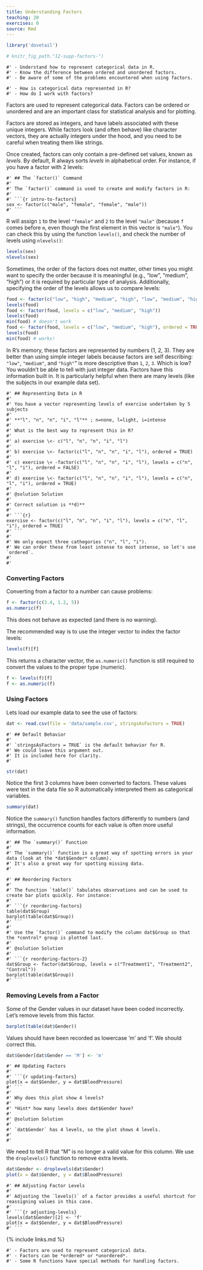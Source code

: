 ```yaml
---
title: Understanding Factors
teaching: 20
exercises: 0
source: Rmd
---
```


```r
library('dovetail')

# knitr_fig_path."12-supp-factors-")
```

```objectives
#' - Understand how to represent categorical data in R.
#' - Know the difference between ordered and unordered factors.
#' - Be aware of some of the problems encountered when using factors.
```

```questions
#' - How is categorical data represented in R?
#' - How do I work with factors?
```

Factors are used to represent categorical data. Factors can be ordered or
unordered and are an important class for statistical analysis and for plotting.

Factors are stored as integers, and have labels associated with these unique
integers. While factors look (and often behave) like character vectors, they are
actually integers under the hood, and you need to be careful when treating them
like strings.

Once created, factors can only contain a pre-defined set values, known as
*levels*. By default, R always sorts *levels* in alphabetical order. For
instance, if you have a factor with 2 levels:

````callout
#' ## The `factor()` Command
#' 
#' The `factor()` command is used to create and modify factors in R:
#' 
#' ```{r intro-to-factors}
sex <- factor(c("male", "female", "female", "male"))
#' ```
````

R will assign `1` to the level `"female"` and `2` to the level `"male"` (because
`f` comes before `m`, even though the first element in this vector is
`"male"`). You can check this by using the function `levels()`, and check the
number of levels using `nlevels()`:

```r
levels(sex)
nlevels(sex)
```

Sometimes, the order of the factors does not matter, other times you might want
to specify the order because it is meaningful (e.g., "low", "medium", "high") or
it is required by particular type of analysis. Additionally, specifying the
order of the levels allows us to compare levels:

```r
food <- factor(c("low", "high", "medium", "high", "low", "medium", "high"))
levels(food)
food <- factor(food, levels = c("low", "medium", "high"))
levels(food)
min(food) # doesn't work
food <- factor(food, levels = c("low", "medium", "high"), ordered = TRUE)
levels(food)
min(food) # works!
```

In R's memory, these factors are represented by numbers (1, 2, 3). They are
better than using simple integer labels because factors are self describing:
`"low"`, `"medium"`, and `"high"`" is more descriptive than `1`, `2`, `3`. Which
is low?  You wouldn't be able to tell with just integer data. Factors have this
information built in. It is particularly helpful when there are many levels
(like the subjects in our example data set).

````challenge
#' ## Representing Data in R
#' 
#' You have a vector representing levels of exercise undertaken by 5 subjects
#' 
#' **"l", "n", "n", "i", "l"** ; n=none, l=light, i=intense
#' 
#' What is the best way to represent this in R?
#' 
#' a) exercise \<- c("l", "n", "n", "i", "l")
#' 
#' b) exercise \<- factor(c("l", "n", "n", "i", "l"), ordered = TRUE)
#' 
#' c) exercise \< -factor(c("l", "n", "n", "i", "l"), levels = c("n", "l", "i"), ordered = FALSE)
#' 
#' d) exercise \<- factor(c("l", "n", "n", "i", "l"), levels = c("n", "l", "i"), ordered = TRUE)
#'
#' @solution Solution
#' 
#' Correct solution is **d)**
#' 
#' ```{r}
exercise <- factor(c("l", "n", "n", "i", "l"), levels = c("n", "l", "i"), ordered = TRUE)
#' ```
#' 
#' We only expect three cathegories ("n", "l", "i").
#' We can order these from least intense to most intense, so let's use `ordered`.
#' 
#' 
````

### Converting Factors

Converting from a factor to a number can cause problems:

```r
f <- factor(c(3.4, 1.2, 5))
as.numeric(f)
```

This does not behave as expected (and there is no warning).

The recommended way is to use the integer vector to index the factor levels:

```r
levels(f)[f]
```

This returns a character vector, the `as.numeric()` function is still required to convert the values to the proper type (numeric).

```r
f <- levels(f)[f]
f <- as.numeric(f)
```

### Using Factors

Lets load our example data to see the use of factors:

```r
dat <- read.csv(file = 'data/sample.csv', stringsAsFactors = TRUE)
```

```callout
#' ## Default Behavior
#' 
#' `stringsAsFactors = TRUE` is the default behavior for R.
#' We could leave this argument out.
#' It is included here for clarity.
#' 
```

```r
str(dat)
```

Notice the first 3 columns have been converted to factors. These values were text in the data file so R automatically interpreted them as categorical variables.

```r
summary(dat)
```

Notice the `summary()` function handles factors differently to numbers (and strings), the occurrence counts for each value is often more useful information.

```callout
#' ## The `summary()` Function
#' 
#' The `summary()` function is a great way of spotting errors in your data (look at the *dat$Gender* column).
#' It's also a great way for spotting missing data.
#' 
```

````challenge
#' ## Reordering Factors
#' 
#' The function `table()` tabulates observations and can be used to create bar plots quickly. For instance:
#' 
#' ```{r reordering-factors}
table(dat$Group)
barplot(table(dat$Group))
#' ```
#' 
#' Use the `factor()` command to modify the column dat$Group so that the *control* group is plotted last.
#'
#' @solution Solution
#' 
#' ```{r reordering-factors-2}
dat$Group <- factor(dat$Group, levels = c("Treatment1", "Treatment2", "Control"))
barplot(table(dat$Group))
#' ```
````

### Removing Levels from a Factor

Some of the Gender values in our dataset have been coded incorrectly.
Let's remove levels from this factor.

```r
barplot(table(dat$Gender))
```

Values should have been recorded as lowercase 'm' and 'f'. We should correct this.

```r
dat$Gender[dat$Gender == 'M'] <- 'm'
```

````challenge
#' ## Updating Factors
#' 
#' ```{r updating-factors}
plot(x = dat$Gender, y = dat$BloodPressure)
#' ```
#' 
#' Why does this plot show 4 levels?
#' 
#' *Hint* how many levels does dat$Gender have?
#'
#' @solution Solution
#' 
#' `dat$Gender` has 4 levels, so the plot shows 4 levels.
#' 
#' 
````

We need to tell R that "M" is no longer a valid value for this column.
We use the `droplevels()` function to remove extra levels.

```r
dat$Gender <- droplevels(dat$Gender)
plot(x = dat$Gender, y = dat$BloodPressure)
```

````callout
#' ## Adjusting Factor Levels
#' 
#' Adjusting the `levels()` of a factor provides a useful shortcut for reassigning values in this case.
#' 
#' ```{r adjusting-levels}
levels(dat$Gender)[2] <- 'f'
plot(x = dat$Gender, y = dat$BloodPressure)
#' ```
````

{% include links.md %}

```keypoints
#' - Factors are used to represent categorical data.
#' - Factors can be *ordered* or *unordered*.
#' - Some R functions have special methods for handling factors.
```


